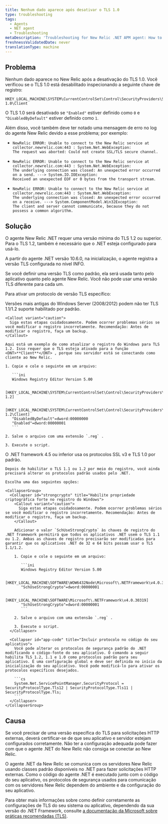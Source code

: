 ```yaml
---
title: Nenhum dado aparece após desativar o TLS 1.0
type: troubleshooting
tags:
  - Agents
  - NET agent
  - Troubleshooting
metaDescription: 'Troubleshooting for New Relic .NET APM agent: How to configure your TLS protocol preferences for your .NET application and environment.'
freshnessValidatedDate: never
translationType: machine
---
```


## Problema

Nenhum dado aparece no New Relic após a desativação do TLS 1.0. Você verificou se o TLS 1.0 está desabilitado inspecionando a seguinte chave de registro:

```
HKEY_LOCAL_MACHINE\SYSTEM\CurrentControlSet\Control\SecurityProviders\SCHANNEL\Protocols\TLS 1.0\Client
```

O TLS 1.0 será desativado se `"Enabled"` estiver definido como `0` e `"DisabledByDefault"` estiver definido como `1`.

Além disso, você também deve ter notado uma mensagem de erro no log do agente New Relic devido a esse problema; por exemplo:

* ```
  NewRelic ERROR: Unable to connect to the New Relic service at collector.newrelic.com:443 : System.Net.WebException: 
  The request was aborted: Could not create SSL/TLS secure channel.
  ```
* ```
  NewRelic ERROR: Unable to connect to the New Relic service at collector.newrelic.com:443 : System.Net.WebException: 
  The underlying connection was closed: An unexpected error occurred on a send. ---> System.IO.IOException: 
  Received an unexpected EOF or 0 bytes from the transport stream.
  ```
* ```
  NewRelic ERROR: Unable to connect to the New Relic service at collector.newrelic.com:443 : System.Net.WebException: 
  The underlying connection was closed: An unexpected error occurred on a receive. ---> System.ComponentModel.Win32Exception: 
  The client and server cannot communicate, because they do not possess a common algorithm.
  ```

## Solução

O agente New Relic .NET requer uma versão mínima do TLS 1.2 ou superior. Para o TLS 1.2, também é necessário que o .NET esteja configurado para usá-lo.

A partir do agente .NET versão 10.6.0, na inicialização, o agente registra a versão TLS configurada no nível INFO.

<Callout variant="important">
  Se você definir uma versão TLS como padrão, ela será usada tanto pelo aplicativo quanto pelo agente New Relic. Você não pode usar uma versão TLS diferente para cada um.
</Callout>

Para ativar um protocolo de versão TLS específico:

<CollapserGroup>
  <Collapser id="windows-registry" title="Passo 1. Habilite os protocolos TLS no registro do Windows.">
    Versões mais antigas do Windows Server (2008/2012) podem não ter TLS 1.1/1.2 suporte habilitado por padrão.

    <Callout variant="caution">
      Siga estas etapas cuidadosamente. Podem ocorrer problemas sérios se você modificar o registro incorretamente. Recomendação: Antes de modificar o registro, faça um backup.
    </Callout>

    Aqui está um exemplo de como atualizar o registro do Windows para TLS 1.2. Isso requer que o TLS esteja ativado para a função <DNT>**Client**</DNT> , porque seu servidor está se conectando como cliente ao New Relic.

    1. Copie e cole o seguinte em um arquivo:

       ```ini
       Windows Registry Editor Version 5.00

       [HKEY_LOCAL_MACHINE\SYSTEM\CurrentControlSet\Control\SecurityProviders\SCHANNEL\Protocols\TLS 1.2]

       [HKEY_LOCAL_MACHINE\SYSTEM\CurrentControlSet\Control\SecurityProviders\SCHANNEL\Protocols\TLS 1.2\Client]
       "DisabledByDefault"=dword:00000000
       "Enabled"=dword:00000001
       ```

    2. Salve o arquivo com uma extensão `.reg` .

    3. Execute o script.
  </Collapser>

  <Collapser id="windows-registry" title="Etapa 2. Ative os protocolos padrão do .NET">
    O .NET framework 4.5 ou inferior usa os protocolos SSL v3 e TLS 1.0 por padrão.

    Depois de habilitar o TLS 1.1 ou 1.2 por meio do registro, você ainda precisará alterar os protocolos padrão usados pelo .NET.

    Escolha uma das seguintes opções:

    <CollapserGroup>
      <Collapser id="strongcrypto" title="Habilite propriedade criptográfica forte no registro do Windows">
        <Callout variant="caution">
          Siga estas etapas cuidadosamente. Podem ocorrer problemas sérios se você modificar o registro incorretamente. Recomendação: Antes de modificar o registro, faça um backup.
        </Callout>

        Adicionar o valor `SchUseStrongCrypto` às chaves de registro do .NET framework permitirá que todos os aplicativos .NET usem o TLS 1.1 ou 1.2. Ambas as chaves de registro precisarão ser modificadas para garantir que os aplicativos .NET de 32 e 64 bits possam usar o TLS 1.1/1.2.

        1. Copie e cole o seguinte em um arquivo:

           ```ini
           Windows Registry Editor Version 5.00

           [HKEY_LOCAL_MACHINE\SOFTWARE\WOW6432Node\Microsoft\.NETFramework\v4.0.30319] 
           "SchUseStrongCrypto"=dword:00000001

           [HKEY_LOCAL_MACHINE\SOFTWARE\Microsoft\.NETFramework\v4.0.30319]
           "SchUseStrongCrypto"=dword:00000001
           ```

        2. Salve o arquivo com uma extensão `.reg` .

        3. Execute o script.
      </Collapser>

      <Collapser id="app-code" title="Incluir protocolo no código do seu aplicativo">
        Você pode alterar os protocolos de segurança padrão do .NET modificando o código-fonte do seu aplicativo. O comando a seguir habilita TLS 1.2, 1.1 e 1.0 como protocolos padrão para seu aplicativo. É uma configuração global e deve ser definida no início da inicialização do seu aplicativo. Você pode modificá-lo para ativar os protocolos específicos desejados.

        ```cs
        System.Net.ServicePointManager.SecurityProtocol = SecurityProtocolType.Tls12 | SecurityProtocolType.Tls11 | SecurityProtocolType.Tls;
        ```
      </Collapser>
    </CollapserGroup>
  </Collapser>
</CollapserGroup>

## Causa

Se você precisar de uma versão específica do TLS para solicitações HTTP externas, deverá certificar-se de que seu aplicativo e servidor estejam configurados corretamente. Não ter a configuração adequada pode fazer com que o agente .NET do New Relic não consiga se conectar ao New Relic.

O agente .NET da New Relic se comunica com os servidores New Relic usando classes padrão disponíveis no .NET para fazer solicitações HTTP externas. Como o código do agente .NET é executado junto com o código do seu aplicativo, os protocolos de segurança usados para comunicação com os servidores New Relic dependem do ambiente e da configuração do seu aplicativo.

Para obter mais informações sobre como definir corretamente as configurações de TLS do seu sistema ou aplicativo, dependendo da sua versão do .NET Framework, consulte [a documentação da Microsoft sobre práticas recomendadas (TLS)](https://docs.microsoft.com/en-us/dotnet/framework/network-programming/tls).
